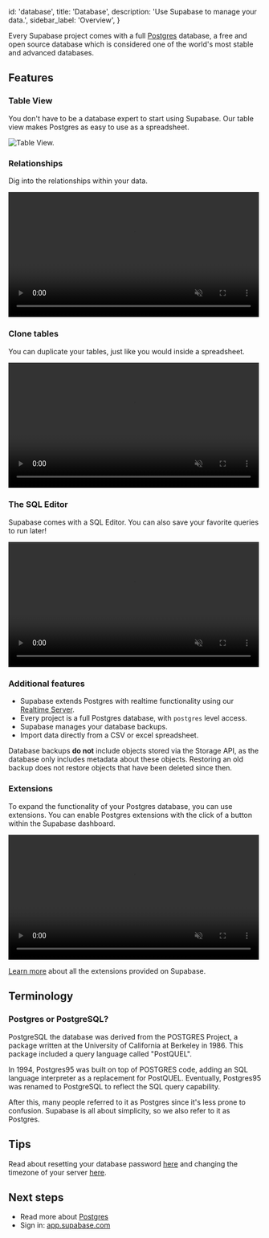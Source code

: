 
  id: 'database',
  title: 'Database',
  description: 'Use Supabase to manage your data.',
  sidebar_label: 'Overview',
}

Every Supabase project comes with a full [Postgres](https://www.postgresql.org/) database, a free and open source
database which is considered one of the world's most stable and advanced databases.

## Features

### Table View

You don't have to be a database expert to start using Supabase. Our table view makes Postgres as easy to use as a spreadsheet.

![Table View.](/docs/img/table-view.png)

### Relationships

Dig into the relationships within your data.

<video width="99%" loop="" muted="" playsInline="" controls="true">
  <source
    src="https://xguihxuzqibwxjnimxev.supabase.co/storage/v1/object/public/videos/docs/relational-drilldown-zoom.mp4"
    type="video/mp4"
  />
</video>

### Clone tables

You can duplicate your tables, just like you would inside a spreadsheet.

<video width="99%" muted playsInline controls={true}>
  <source
    src="https://xguihxuzqibwxjnimxev.supabase.co/storage/v1/object/public/videos/docs/duplicate-tables.mp4"
    type="video/mp4"
    muted
    playsInline
  />
</video>

### The SQL Editor

Supabase comes with a SQL Editor. You can also save your favorite queries to run later!

<video width="99%" muted playsInline controls={true}>
  <source
    src="https://xguihxuzqibwxjnimxev.supabase.co/storage/v1/object/public/videos/docs/favorites.mp4"
    type="video/mp4"
    muted
    playsInline
  />
</video>

### Additional features

- Supabase extends Postgres with realtime functionality using our [Realtime Server](https://github.com/supabase/realtime).
- Every project is a full Postgres database, with `postgres` level access.
- Supabase manages your database backups.
- Import data directly from a CSV or excel spreadsheet.

<Admonition type="note">

Database backups **do not** include objects stored via the Storage API, as the database only
includes metadata about these objects. Restoring an old backup does not restore objects that have
been deleted since then.

</Admonition>

### Extensions

To expand the functionality of your Postgres database, you can use extensions.
You can enable Postgres extensions with the click of a button within the Supabase dashboard.

<video width="99%" muted playsInline controls={true}>
  <source
    src="https://xguihxuzqibwxjnimxev.supabase.co/storage/v1/object/public/videos/docs/toggle-extensions.mp4"
    type="video/mp4"
    muted
    playsInline
  />
</video>

[Learn more](/docs/guides/database/extensions) about all the extensions provided on Supabase.

## Terminology

### Postgres or PostgreSQL?

PostgreSQL the database was derived from the POSTGRES Project, a package written at the University of California at Berkeley in 1986.
This package included a query language called "PostQUEL".

In 1994, Postgres95 was built on top of POSTGRES code, adding an SQL language interpreter as a replacement for PostQUEL.
Eventually, Postgres95 was renamed to PostgreSQL to reflect the SQL query capability.

After this, many people referred to it as Postgres since it's less prone to confusion. Supabase is all about
simplicity, so we also refer to it as Postgres.

## Tips

Read about resetting your database password [here](/docs/guides/database/managing-passwords) and changing the timezone of your server [here](/docs/guides/database/managing-timezones).

## Next steps

- Read more about [Postgres](https://www.postgresql.org/about/)
- Sign in: [app.supabase.com](https://app.supabase.com)


